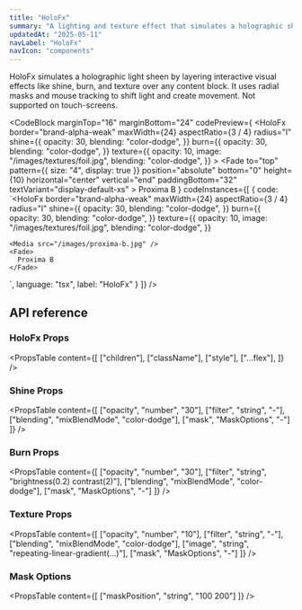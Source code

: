 ```yaml
---
title: "HoloFx"
summary: "A lighting and texture effect that simulates a holographic sheen. Ideal for decorative images, product cards, or hero visuals."
updatedAt: "2025-05-11"
navLabel: "HoloFx"
navIcon: "components"
---
```


HoloFx simulates a holographic light sheen by layering interactive visual effects like shine, burn, and texture over any content block. It uses radial masks and mouse tracking to shift light and create movement. Not supported on touch-screens.

<CodeBlock
  marginTop="16"
  marginBottom="24"
  codePreview={
    <HoloFx
      border="brand-alpha-weak"
      maxWidth={24}
      aspectRatio={3 / 4}
      radius="l"
      shine={{
        opacity: 30,
        blending: "color-dodge",
      }}
      burn={{
        opacity: 30,
        blending: "color-dodge",
      }}
      texture={{
        opacity: 10,
        image: "/images/textures/foil.jpg",
        blending: "color-dodge",
      }}
    >
      <Media sizes="640px" src="/images/docs/once-ui/proxima-b.jpg" />
      <Fade
        to="top"
        pattern={{ size: "4", display: true }}
        position="absolute"
        bottom="0"
        height={10}
        horizontal="center"
        vertical="end"
        paddingBottom="32"
        textVariant="display-default-xs"
      >
        Proxima B
      </Fade>
    </HoloFx>
  }
  codeInstances={[
    {
      code:
`<HoloFx
    border="brand-alpha-weak"
    maxWidth={24}
    aspectRatio={3 / 4}
    radius="l"
    shine={{
      opacity: 30,
      blending: "color-dodge",
    }}
    burn={{
      opacity: 30,
      blending: "color-dodge",
    }}
    texture={{
      opacity: 10,
      image: "/images/textures/foil.jpg",
      blending: "color-dodge",
    }}
  >
    <Media src="/images/proxima-b.jpg" />
    <Fade>
      Proxima B
    </Fade>
</HoloFx>`,
      language: "tsx",
      label: "HoloFx"
    }
  ]}
/>

## API reference

### HoloFx Props

<PropsTable
  content={[
    ["children"],
    ["className"],
    ["style"],
    ["...flex"],
  ]}
/>

### Shine Props
<PropsTable
  content={[
    ["opacity", "number", "30"],
    ["filter", "string", "-"],
    ["blending", "mixBlendMode", "color-dodge"],
    ["mask", "MaskOptions", "-"]
  ]}
/>

### Burn Props
<PropsTable
  content={[
    ["opacity", "number", "30"],
    ["filter", "string", "brightness(0.2) contrast(2)"],
    ["blending", "mixBlendMode", "color-dodge"],
    ["mask", "MaskOptions", "-"]
  ]}
/>

### Texture Props
<PropsTable
  content={[
    ["opacity", "number", "10"],
    ["filter", "string", "-"],
    ["blending", "mixBlendMode", "color-dodge"],
    ["image", "string", "repeating-linear-gradient(...)"],
    ["mask", "MaskOptions", "-"]
  ]}
/>

### Mask Options
<PropsTable
  content={[
    ["maskPosition", "string", "100 200"]
  ]}
/>